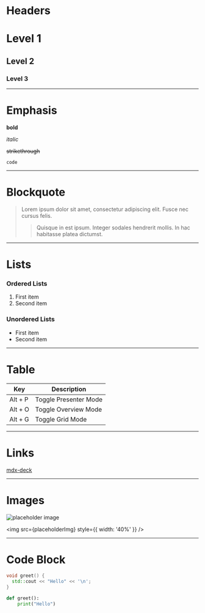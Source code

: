 
# Headers

# Level 1

## Level 2

### Level 3

---

# Emphasis

**bold**

*italic*

~~strikethrough~~

`code`

---

# Blockquote

> Lorem ipsum dolor sit amet, consectetur adipiscing elit. Fusce nec cursus felis.
>
>> Quisque in est ipsum. Integer sodales hendrerit mollis. In hac habitasse platea dictumst.

---

# Lists

### Ordered Lists
1. First item
1. Second item

### Unordered Lists
- First item
- Second item

---

# Table

| Key     | Description           |
| ------- | --------------------- |
| Alt + P | Toggle Presenter Mode |
| Alt + O | Toggle Overview Mode  |
| Alt + G | Toggle Grid Mode      |

---

# Links

[mdx-deck](https://github.com/jxnblk/mdx-deck)

---

# Images

![placeholder image](https://placehold.co/800x100?text=Hello+World)

<img src={placeholderImg} style={{ width: '40%' }} />

---

# Code Block

```cpp
void greet() {
  std::cout << "Hello" << '\n';
}
```

```python
def greet():
    print("Hello")
```
